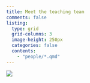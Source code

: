 ```yaml
---
title: Meet the teaching team
comments: false
listing:
  type: grid
  grid-columns: 3
  image-height: 250px
  categories: false
  contents:
    - "people/*.qmd"
---
```


::: {.aside}
![](images/Landscape__1.Col_Pos_CBDRH.jpg)
:::
